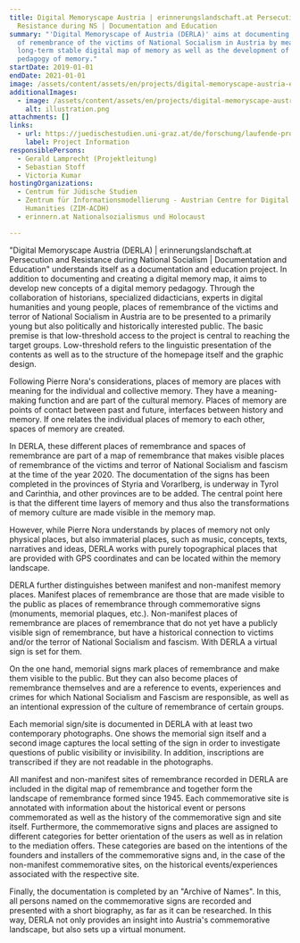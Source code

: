 ```yaml
---
title: Digital Memoryscape Austria | erinnerungslandschaft.at Persecution and
  Resistance during NS | Documentation and Education
summary: "'Digital Memoryscape of Austria (DERLA)' aims at documenting all signs
  of remembrance of the victims of National Socialism in Austria by means of a
  long-term stable digital map of memory as well as the development of a digital
  pedagogy of memory."
startDate: 2019-01-01
endDate: 2021-01-01
image: /assets/content/assets/en/projects/digital-memoryscape-austria-erinnerungslandschaft-persecution-and-resistance-during-ns-documentation/derla_neu.jpg
additionalImages:
  - image: /assets/content/assets/en/projects/digital-memoryscape-austria-erinnerungslandschaft-persecution-and-resistance-during-ns-documentation/additionalImages/illustration.png
    alt: illustration.png
attachments: []
links:
  - url: https://juedischestudien.uni-graz.at/de/forschung/laufende-projekte/1/
    label: Project Information
responsiblePersons:
  - Gerald Lamprecht (Projektleitung)
  - Sebastian Stoff
  - Victoria Kumar
hostingOrganizations:
  - Centrum für Jüdische Studien
  - Zentrum für Informationsmodellierung - Austrian Centre for Digital
    Humanities (ZIM-ACDH)
  - erinnern.at Nationalsozialismus und Holocaust

---
```

"Digital Memoryscape Austria (DERLA) | erinnerungslandschaft.at Persecution and Resistance during National Socialism | Documentation and Education" understands itself as a documentation and education project. In addition to documenting and creating a digital memory map, it aims to develop new concepts of a digital memory pedagogy. Through the collaboration of historians, specialized didacticians, experts in digital humanities and young people, places of remembrance of the victims and terror of National Socialism in Austria are to be presented to a primarily young but also politically and historically interested public. The basic premise is that low-threshold access to the project is central to reaching the target groups. Low-threshold refers to the linguistic presentation of the contents as well as to the structure of the homepage itself and the graphic design.

Following Pierre Nora's considerations, places of memory are places with meaning for the individual and collective memory. They have a meaning-making function and are part of the cultural memory. Places of memory are points of contact between past and future, interfaces between history and memory. If one relates the individual places of memory to each other, spaces of memory are created.

In DERLA, these different places of remembrance and spaces of remembrance are part of a map of remembrance that makes visible places of remembrance of the victims and terror of National Socialism and fascism at the time of the year 2020. The documentation of the signs has been completed in the provinces of Styria and Vorarlberg, is underway in Tyrol and Carinthia, and other provinces are to be added. The central point here is that the different time layers of memory and thus also the transformations of memory culture are made visible in the memory map.

However, while Pierre Nora understands by places of memory not only physical places, but also immaterial places, such as music, concepts, texts, narratives and ideas, DERLA works with purely topographical places that are provided with GPS coordinates and can be located within the memory landscape.

DERLA further distinguishes between manifest and non-manifest memory places. Manifest places of remembrance are those that are made visible to the public as places of remembrance through commemorative signs (monuments, memorial plaques, etc.). Non-manifest places of remembrance are places of remembrance that do not yet have a publicly visible sign of remembrance, but have a historical connection to victims and/or the terror of National Socialism and fascism. With DERLA a virtual sign is set for them.

On the one hand, memorial signs mark places of remembrance and make them visible to the public. But they can also become places of remembrance themselves and are a reference to events, experiences and crimes for which National Socialism and Fascism are responsible, as well as an intentional expression of the culture of remembrance of certain groups.

Each memorial sign/site is documented in DERLA with at least two contemporary photographs. One shows the memorial sign itself and a second image captures the local setting of the sign in order to investigate questions of public visibility or invisibility. In addition, inscriptions are transcribed if they are not readable in the photographs.

All manifest and non-manifest sites of remembrance recorded in DERLA are included in the digital map of remembrance and together form the landscape of remembrance formed since 1945. Each commemorative site is annotated with information about the historical event or persons commemorated as well as the history of the commemorative sign and site itself. Furthermore, the commemorative signs and places are assigned to different categories for better orientation of the users as well as in relation to the mediation offers. These categories are based on the intentions of the founders and installers of the commemorative signs and, in the case of the non-manifest commemorative sites, on the historical events/experiences associated with the respective site.

Finally, the documentation is completed by an "Archive of Names". In this, all persons named on the commemorative signs are recorded and presented with a short biography, as far as it can be researched. In this way, DERLA not only provides an insight into Austria's commemorative landscape, but also sets up a virtual monument.

